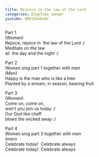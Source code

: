 ```yaml
---
title: Rejoice in the law of the Lord
categories: Engelske sanger
youtube: QM4I5wGEoGY
---
```


Part 1  
(Women)  
Rejoice, rejoice in  the law of the Lord :/  
Meditate on the law  
all  the day and the night :/

Part 2  
Women sing part 1 together with men  
(Men)  
Happy is the man who is like a tree  
Planted by a stream, in season, bearing fruit

Part 3  
(Women)  
Come on, come on,  
won't you join us today :/  
Our God like chaff  
blows the wicked away :/

Part 4  
Women sing part 3 together with men  
(men)  
Celebrate today!  Celebrate always  
Celebrate today!  Celebrate always
